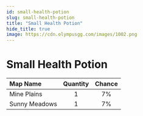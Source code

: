 ```yaml
---
id: small-health-potion
slug: small-health-potion
title: "Small Health Potion"
hide_title: true
image: https://cdn.olympusgg.com/images/1002.png
---
```



# <ItemIcon iconId="1002" height="32"/> Small Health Potion
|Map Name|Quantity|Chance|
|:--|:-:|:-:|
|Mine Plains|1|7%|
|Sunny Meadows|1|7%|

